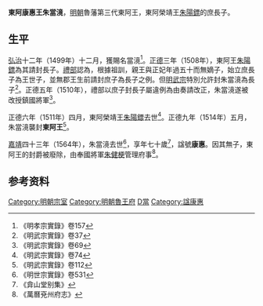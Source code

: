 '''東阿康惠王朱當滰'''{{BD|1495年||1564年|catIdx=Z朱}}，[[明朝|明朝]]魯藩第三代東阿王，東阿榮靖王[[朱陽鏢|朱陽鏢]]的庶長子。

==生平==
[[弘治|弘治]]十二年（1499年）十二月，獲賜名當滰<ref>《明孝宗實錄》卷157</ref>。[[正德_(明朝)|正德]]三年（1508年），東阿王[[朱陽鏢|朱陽鏢]]為其請封長子。[[禮部|禮部]]認為，根據祖訓，親王與正妃年過五十而無嫡子，始立庶長子為王世子，並無郡王生前請封庶子為長子之例。但[[明武宗|明武宗]]特別允許封朱當滰為長子<ref>《明武宗實錄》卷37</ref>。正德五年（1510年），禮部以庶子封長子屬違例為由奏請改正，朱當滰遂被改授鎮國將軍<ref>《明武宗實錄》卷69</ref>。

正德六年（1511年）四月，東阿榮靖王[[朱陽鏢|朱陽鏢]]去世<ref>《明武宗實錄》卷74</ref>。正德九年（1514年）五月，朱當滰襲封'''東阿王'''<ref>《明武宗實錄》卷112</ref>。

[[嘉靖|嘉靖]]四十三年（1564年），朱當滰去世<ref>《明世宗實錄》卷531</ref>，享年七十歲<ref>《弇山堂别集》</ref>，諡號'''康惠'''。因其無子，東阿王的封爵被廢除，由奉國將軍[[朱健梗|朱健梗]]管理府事<ref>《萬曆兗州府志》</ref>。

==参考资料==
{{reflist|3}}

{{s-start}}
{{s-bef|before=父榮靖王[[朱陽鏢|朱陽鏢]]}}
{{s-ttl|title=[[明朝藩王列表_(魯王系)#東阿國|明東阿國國王]]|years=1514年－1564年}}
{{s-none|無|無子，封國廢除}}
{{end}}

[[Category:明朝宗室|Category:明朝宗室]]
[[Category:明朝魯王府|Category:明朝魯王府]]
[[Category:朱姓|D當]]
[[Category:諡康惠|Category:諡康惠]]